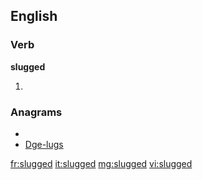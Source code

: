 ==English==

===Verb===
'''slugged'''

# {{past of|[[slug]]}}

===Anagrams===
* {{alphagram|degglsu}}
* [[Dge-lugs#English|Dge-lugs]]

[[fr:slugged]]
[[it:slugged]]
[[mg:slugged]]
[[vi:slugged]]